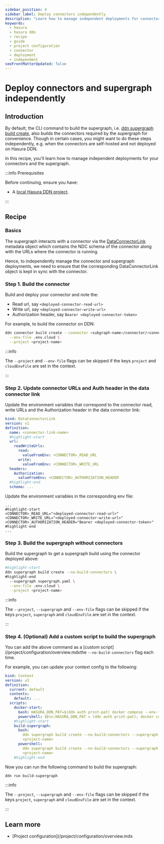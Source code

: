 ```yaml
---
sidebar_position: 4
sidebar_label: Deploy connectors independently
description: "Learn how to manage independent deployments for connectors and the supergraph"
keywords:
  - hasura
  - hasura ddn
  - recipe
  - guide
  - project configuration
  - connector
  - deployment
  - independent
seoFrontMatterUpdated: false
---
```


# Deploy connectors and supergraph independently

## Introduction

By default, the CLI command to build the supergraph, i.e.
[ddn supergraph build create](/reference/cli/commands/ddn_supergraph_build_create.mdx), also builds the connectors
required by the supergraph for convenience. Though in certain cases, you might want to do these steps independently,
e.g. when the connectors are self-hosted and not deployed on Hasura DDN.

In this recipe, you'll learn how to manage independent deployments for your connectors and the supergraph.

:::info Prerequisites

Before continuing, ensure you have:

- A [local Hasura DDN project](/quickstart.mdx).

:::

## Recipe

### Basics

The supergraph interacts with a connector via the
[DataConnectorLink](/reference/metadata-reference/data-connector-links.mdx) metadata object which contains the NDC
schema of the connector along with the URLs where the connector is running.

Hence, to independently manage the connector and supergraph deployments, we need to ensure that the corresponding
DataConnectorLink object is kept in sync with the connector.

### Step 1. Build the connector

Build and deploy your connector and note the:

- Read url, say `<deployed-connector-read-url>`
- Write url, say `<deployed-connector-write-url>`
- Authorization header, say `Bearer <deployed-connector-token>`

For example, to build the connector on DDN:

```bash title="Build connector on DDN using config at <subgraph-name>/connector/<connector-name>/connector.yaml"
ddn connector build create --connector <subgraph-name>/connector/<connector-name>/connector.yaml \
  --env-file .env.cloud \
  --project <project-name>
```

:::info

The `--project` and `--env-file` flags can be skipped if the keys `project` and `cloudEnvFile` are set in the context.

:::

### Step 2. Update connector URLs and Auth header in the data connector link

Update the environment variables that correspond to the connector read, write URLs and the Authorization header in the
data connector link:

```yaml title="For example: <subgraph-name>/metadata/<connector-link-name>.hml"
kind: DataConnectorLink
version: v1
definition:
  name: <connector-link-name>
  #highlight-start
  url:
    readWriteUrls:
      read:
        valueFromEnv: <CONNECTOR>_READ_URL
      write:
        valueFromEnv: <CONNECTOR>_WRITE_URL
  headers:
    Authorization:
      valueFromEnv: <CONNECTOR>_AUTHORIZATION_HEADER
  #highlight-end
  schema: ...
```

Update the environment variables in the corresponding env file:

```env title="For example: .env.cloud"
...
#highlight-start
<CONNECTOR>_READ_URL="<deployed-connector-read-url>"
<CONNECTOR>_WRITE_URL="<deployed-connector-write-url>"
<CONNECTOR>_AUTHORIZATION_HEADER="Bearer <deployed-connector-token>"
#highlight-end
...
```

### Step 3. Build the supergraph without connectors

Build the supergraph to get a supergraph build using the connector deployed above:

```bash title="Create supergraph build on DDN without building the related connectors:"
#highlight-start
ddn supergraph build create --no-build-connectors \
#highlight-end
  --supergraph supergraph.yaml \
  --env-file .env.cloud \
  --project <project-name>
```

:::info

The `--project`, `--supergraph` and `--env-file` flags can be skipped if the keys `project`, `supergraph` and
`cloudEnvFile` are set in the context.

:::

### Step 4. (Optional) Add a custom script to build the supergraph

You can add the above command as a [custom script](/project/configuration/overview.mdxthe `--no-build-connectors` flag
each time.

For example, you can update your context config to the following:

```yaml title="<project-root>/.hasura/context.yaml:"
kind: Context
version: v3
definition:
  current: default
  contexts:
    default: ...
  scripts:
    docker-start:
      bash: HASURA_DDN_PAT=$(ddn auth print-pat) docker compose --env-file .env up --build --pull always -d
      powershell: $Env:HASURA_DDN_PAT = (ddn auth print-pat); docker compose --env-file .env up --build --pull always -d
    #highlight-start
    build-supergraph:
      bash:
        ddn supergraph build create --no-build-connectors --supergraph supergraph.yaml --env-file .env.cloud --project
        <project-name>
      powershell:
        ddn supergraph build create --no-build-connectors --supergraph supergraph.yaml --env-file .env.cloud --project
        <project-name>
    #highlight-end
```

Now you can run the following command to build the supergraph:

```bash
ddn run build-supergraph
```

:::info

The `--project`, `--supergraph` and `--env-file` flags can be skipped if the keys `project`, `supergraph` and
`cloudEnvFile` are set in the context.

:::

## Learn more

- [Project configuration](/project/configuration/overview.mdx
